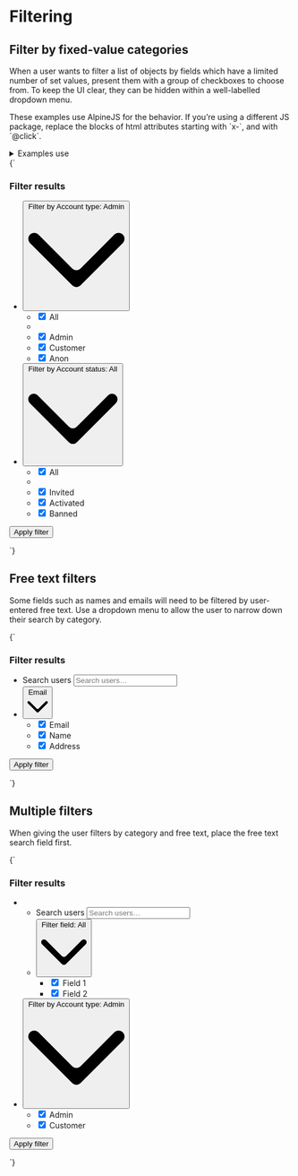 
<Meta title="UI/Data/Filtering" />

# Filtering

## Filter by fixed-value categories

When a user wants to filter a list of objects by fields which have a limited number of set values, present them with a group of checkboxes to choose from. To keep the UI clear, they can be hidden within a well-labelled dropdown menu.

<div class="u-bg-gray-light u-padding-m-x u-padding-xs-y">
  <p>
    These examples use AlpineJS for the behavior. If you’re using a different JS
    package, replace the blocks of html attributes starting with `x-`, and with
    `@click`.
  </p>
</div>

<details class="u-margin-xl-y">
  <summary class="u-h4 u-font-medium">Examples use</summary>
  <ul>
    <li>
      <a href="/docs/atoms-button-base--button-element">a-button</a>
    </li>
    <li>
      <a href="/docs/'atoms-button-secondary--secondary">a-button--secondary</a>
    </li>
    <li>
      <a href="/docs/atoms-button-menu--menu">a-button--transparent</a>
    </li>
    <li>
      <a href="/docs/atoms-dropdown--dropdown">a-dropdown</a>
    </li>
    <li>
      <a href="/docs/organisms-ui-group--ui-group-buttons">o-ui-group</a>
    </li>
    <li>
      <a href="/docs/utilities-flex--flex">u-flex</a>
    </li>
    <li>
      <a href="/docs/utilities-box-alignment--items-center">u-items-center</a>
    </li>
    <li>
      <a href="/docs/atoms-icon--icon">a-icon</a>
    </li>
    <li>
      <a href="/docs/atoms-list-reset--list-reset">u-list-none</a>
    </li>
    <li>
      <a href="/docs/utilities-typography--typography">u-h6</a>
    </li>
    <li>
      <a href="/docs/utilities-margin--margin-m">u-margin</a>
    </li>
    <li>
      <a href="/docs/utilities-overflow--overflow-y">u-overflow-y-auto</a>
    </li>
    <li>
      <a href="/docs/utilities-relative--relative">u-relative</a>
    </li>
    <li>
      <a href="/docs/utilities-sr-only--sr-only">u-sr-only</a>
    </li>
  </ul>
</details>

<Canvas>
  <Story name="Filter by preset values">
    {`
      <div style="min-height: 15rem;">
        <form action="" method="POST" class="u-flex u-items-center" role="search">
          <h3 class="u-sr-only">Filter results</h3>
          <ul class="u-list-none u-flex" x-data="{ dropdownOpen: false }">
            <li class="u-relative u-margin-xs-right">
              <button
                type="button"
                class="a-button a-button--secondary"
                title="Filter by category"
                aria-controls="dropdown-1"
                @click="dropdownOpen = !dropdownOpen"
                :aria-expanded="dropdownOpen"
              >
                <span class="u-sr-only">Filter by</span>
                <span class="a-button__label">Account type: Admin</span>
                <svg class="a-button__icon a-icon a-icon--m" xmlns="http://www.w3.org/2000/svg" viewBox="0 0 100 100">
                  <path d="M2.78,32.83a6.07,6.07,0,0,1,8.58-8.59L45.71,58.59a6.07,6.07,0,0,0,8.58,0L88.64,24.24a6.07,6.07,0,1,1,8.58,8.59L54.29,75.76a6.07,6.07,0,0,1-8.58,0Z" fill-rule="evenodd"/>
                </svg>
              </button>
              <ul
                x-show="dropdownOpen"
                x-transition:enter="is-transitioning"
                x-transition:enter-start="is-off-screen"
                x-transition:enter-end="is-on-screen"
                x-transition:leave="is-transitioning"
                x-transition:leave-start="is-on-screen"
                x-transition:leave-end="is-off-screen"
                @click.away="dropdownOpen = false"
                class="a-dropdown a-dropdown--right u-overflow-y-auto u-list-none u-margin-s-top"
                id="dropdown-1"
              >
                <li>
                  <label class="a-button a-button--transparent u-flex u-items-center">
                    <input type="checkbox" name="all" checked />
                    All
                  </label>
                </li>
                <li role="separator"></li>
                <li>
                  <label class="a-button a-button--transparent u-flex u-items-center">
                    <input type="checkbox" name="admin" checked />
                    Admin
                  </label>
                </li>
                <li>
                  <label class="a-button a-button--transparent u-flex u-items-center">
                    <input type="checkbox" name="customer" checked />
                    Customer
                  </label>
                </li>
                <li>
                  <label class="a-button a-button--transparent u-flex u-items-center">
                    <input type="checkbox" name="anon" checked />
                    Anon
                  </label>
                </li>
              </ul>
            </li>
            <li class="u-relative" x-data="{ dropdownOpen: false }">
              <button
                type="button"
                class="a-button a-button--secondary"
                title="Add filter"
                aria-controls="dropdown-2" @click="dropdownOpen = !dropdownOpen"
                :aria-expanded="dropdownOpen"
              >
                <span class="u-sr-only">Filter by</span>
                <span class="a-button__label">Account status: All</span>
                <svg class="a-button__icon a-icon a-icon--m" xmlns="http://www.w3.org/2000/svg" viewBox="0 0 100 100">
                  <path d="M2.78,32.83a6.07,6.07,0,0,1,8.58-8.59L45.71,58.59a6.07,6.07,0,0,0,8.58,0L88.64,24.24a6.07,6.07,0,1,1,8.58,8.59L54.29,75.76a6.07,6.07,0,0,1-8.58,0Z" fill-rule="evenodd"/>
                </svg>
              </button>
              <ul
                x-show="dropdownOpen"
                x-transition:enter="is-transitioning"
                x-transition:enter-start="is-off-screen"
                x-transition:enter-end="is-on-screen"
                x-transition:leave="is-transitioning"
                x-transition:leave-start="is-on-screen"
                x-transition:leave-end="is-off-screen"
                @click.away="dropdownOpen = false"
                class="a-dropdown a-dropdown--right u-overflow-y-auto u-list-none u-margin-s-top"
                id="dropdown-2"
              >
                <li>
                  <label class="a-button a-button--transparent u-flex u-items-center">
                    <input type="checkbox" name="all" checked />
                    All
                  </label>
                </li>
                <li role="separator"></li>
                <li>
                  <label class="a-button a-button--transparent u-flex u-items-center">
                    <input type="checkbox" name="invited" checked />
                    Invited
                  </label>
                </li>
                <li>
                  <label class="a-button a-button--transparent u-flex u-items-center">
                    <input type="checkbox" name="activated" checked />
                    Activated
                  </label>
                </li>
                <li>
                  <label class="a-button a-button--transparent u-flex u-items-center">
                    <input type="checkbox" name="banned" checked />
                    Banned
                  </label>
                </li>
              </ul>
            </li>
          </ul>
          <button class="a-button u-sr-only" type="submit">Apply filter</button>
        </form>
      </div>
    `}
  </Story>
</Canvas>

## Free text filters

Some fields such as names and emails will need to be filtered by user-entered free text. Use a dropdown menu to allow the user to narrow down their search by category.

<Canvas isColumn>
  <Story name="Filter by free text">
    {`
      <div style="min-height: 10rem;">
        <form action="" method="POST" role="search">
          <h3 class="u-sr-only">Filter results</h3>
          <ul class="o-ui-group u-flex u-list-none">
            <li class="u-flex">
              <label for="search_users" class="u-sr-only">Search users</label>
              <input type="search" id="search_users" class="o-ui-group__item u-border-radius-0-tr u-border-radius-0-br" placeholder="Search users…" />
            </li>
            <li class="u-flex u-relative" x-data="{ dropdownOpen: false }">
              <button
                type="button"
                class="a-button a-button--secondary u-border-radius-0-tl u-border-radius-0-bl"
                aria-controls="dropdown-1"
                @click="dropdownOpen = !dropdownOpen"
                :aria-expanded="dropdownOpen"
              >
                <span class="a-button__label">Email</span>
                <svg class="a-button__icon a-icon a-icon--m" xmlns="http://www.w3.org/2000/svg" viewBox="0 0 100 100" aria-hidden="true">
                  <path d="M2.78,32.83a6.07,6.07,0,0,1,8.58-8.59L45.71,58.59a6.07,6.07,0,0,0,8.58,0L88.64,24.24a6.07,6.07,0,1,1,8.58,8.59L54.29,75.76a6.07,6.07,0,0,1-8.58,0Z" fill-rule="evenodd"/>
                </svg>
              </button>
              <ul
                x-show="dropdownOpen"
                x-transition:enter="is-transitioning"
                x-transition:enter-start="is-off-screen"
                x-transition:enter-end="is-on-screen"
                x-transition:leave="is-transitioning"
                x-transition:leave-start="is-on-screen"
                x-transition:leave-end="is-off-screen"
                @click.away="dropdownOpen = false"
                class="a-dropdown a-dropdown--right u-margin-s-top u-overflow-y-auto u-list-none u-margin-s-bottom"
                id="dropdown-1"
              >
                <li>
                  <label class="a-button a-button--transparent u-flex u-items-center">
                    <input type="checkbox" name="email" checked />
                    Email
                  </label>
                </li>
                <li>
                  <label class="a-button a-button--transparent u-flex u-items-center">
                    <input type="checkbox" name="name" checked />
                    Name
                  </label>
                </li>
                <li>
                  <label class="a-button a-button--transparent u-flex u-items-center">
                    <input type="checkbox" name="address" checked />
                    Address
                  </label>
                </li>
              </ul>
            </li>
          </ul>
          <button class="a-button u-sr-only" type="submit">Apply filter</button>
        </form>
      </div>
    `}
  </Story>
</Canvas>

## Multiple filters

When giving the user filters by category and free text, place the free text search field first.

<Canvas>
  <Story name="Filter by free text and categories">
    {`
      <div style="min-height: 10rem;">
        <form action="" method="POST" role="search">
          <h3 class="u-sr-only">Filter results</h3>
          <ul class="u-list-none u-flex u-items-center">
            <li class="u-margin-xs-right">
              <ul class="o-ui-group u-flex u-list-none">
                <li class="u-flex">
                  <label for="search_users" class="u-sr-only">Search users</label>
                  <input type="search" id="search_users" class="o-ui-group__item u-border-radius-0-tr u-border-radius-0-br" placeholder="Search users…" />
                </li>
                <li class="u-flex u-relative" x-data="{ dropdownOpen: false }">
                  <button
                    type="button"
                    class="a-button a-button--secondary u-border-radius-0-tl u-border-radius-0-bl"
                    aria-controls="dropdown-1"
                    @click="dropdownOpen = !dropdownOpen"
                    :aria-expanded="dropdownOpen"
                  >
                    <span class="u-sr-only">Filter field:</span>
                    <span class="a-button__label">All</span>
                    <svg class="a-button__icon a-icon a-icon--m" xmlns="http://www.w3.org/2000/svg" viewBox="0 0 100 100" aria-hidden="true">
                      <path d="M2.78,32.83a6.07,6.07,0,0,1,8.58-8.59L45.71,58.59a6.07,6.07,0,0,0,8.58,0L88.64,24.24a6.07,6.07,0,1,1,8.58,8.59L54.29,75.76a6.07,6.07,0,0,1-8.58,0Z" fill-rule="evenodd"/>
                    </svg>
                  </button>
                  <ul
                    x-show="dropdownOpen"
                    x-transition:enter="is-transitioning"
                    x-transition:enter-start="is-off-screen"
                    x-transition:enter-end="is-on-screen"
                    x-transition:leave="is-transitioning"
                    x-transition:leave-start="is-on-screen"
                    x-transition:leave-end="is-off-screen"
                    @click.away="dropdownOpen = false"
                    class="a-dropdown a-dropdown--right u-overflow-y-auto u-list-none u-margin-s-top"
                    id="dropdown-1"
                  >
                    <li>
                      <label class="a-button a-button--transparent u-flex u-items-center">
                        <input type="checkbox" name="field_1" checked />
                        Field 1
                      </label>
                    </li>
                    <li>
                      <label class="a-button a-button--transparent u-flex u-items-center">
                        <input type="checkbox" name="field_2" checked />
                        Field 2
                      </label>
                    </li>
                  </ul>
                </li>
              </ul>
            </li>
            <li class="u-relative" x-data="{ dropdownOpen: false }">
              <button
                type="button"
                class="a-button a-button--secondary"
                title="Filter by category"
                aria-controls="dropdown-2"
                @click="dropdownOpen = !dropdownOpen"
                :aria-expanded="dropdownOpen"
              >
                <span class="u-sr-only">Filter by</span>
                <span class="a-button__label">Account type: Admin</span>
                <svg class="a-button__icon a-icon a-icon--m" xmlns="http://www.w3.org/2000/svg" viewBox="0 0 100 100">
                  <path d="M2.78,32.83a6.07,6.07,0,0,1,8.58-8.59L45.71,58.59a6.07,6.07,0,0,0,8.58,0L88.64,24.24a6.07,6.07,0,1,1,8.58,8.59L54.29,75.76a6.07,6.07,0,0,1-8.58,0Z" fill-rule="evenodd"/>
                </svg>
              </button>
              <ul
                x-show="dropdownOpen"
                x-transition:enter="is-transitioning"
                x-transition:enter-start="is-off-screen"
                x-transition:enter-end="is-on-screen"
                x-transition:leave="is-transitioning"
                x-transition:leave-start="is-on-screen"
                x-transition:leave-end="is-off-screen"
                @click.away="dropdownOpen = false"
                class="a-dropdown a-dropdown--right u-overflow-y-auto u-list-none u-margin-s-top"
                id="dropdown-1"
              >
                <li>
                  <label class="a-button a-button--transparent u-flex u-items-center">
                    <input type="checkbox" name="admin" checked />
                    Admin
                  </label>
                </li>
                <li>
                  <label class="a-button a-button--transparent u-flex u-items-center">
                    <input type="checkbox" name="customer" checked />
                    Customer
                  </label>
                </li>
              </ul>
            </li>
          </ul>
          <button class="a-button u-sr-only" type="submit">Apply filter</button>
        </form>
      </div>
    `}
  </Story>
</Canvas>
